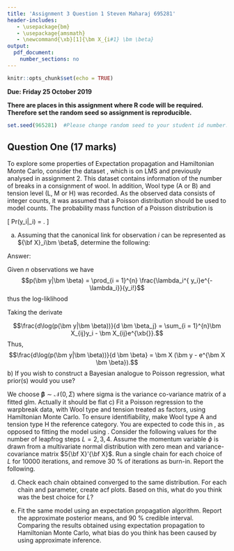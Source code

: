 ```yaml
---
title: 'Assignment 3 Question 1 Steven Maharaj 695281'
header-includes:
   - \usepackage{bm}
   - \usepackage{amsmath}
   - \newcommand{\xb}[1]{\bm X_{i#1} \bm \beta}
output: 
  pdf_document:
    number_sections: no
---
```


```r
knitr::opts_chunk$set(echo = TRUE)
```

**Due: Friday 25 October 2019**  
\vspace{5 mm}

**There are places in this assignment where R code will be required. Therefore set the random seed so assignment is reproducible.**

```r
set.seed(965281)  #Please change random seed to your student id number.
```

## Question One (17 marks)

To explore some properties of Expectation propagation and Hamiltonian Monte Carlo, consider the dataset \texttt{Warpbreaks.csv}, which is on LMS and previously analysed in assignment 2. This dataset contains information of the number of breaks in a consignment of wool. In addition, Wool type (A or B) and tension level (L, M or H) was recorded. As the observed data consists of integer counts, it was assumed that a Poisson distribution should be used to model counts. The probability mass function of a Poisson distribution is

\[ Pr(y_i|\lambda_i) = \frac{\lambda_i^{y_i}e^{-\lambda_i}}{y_i!}.  \]


a) Assuming that the canonical link for observation $i$ can be represented as ${\bf X}_i\bm \beta$, determine the following:

\begin{itemize}
\item The likelihood, $p({\bf y}|\bm \beta)$ and log-likelihood.
\item The first derivative of the log-likelihood with respect to $\bm \beta$.
\end{itemize}

Answer:

Given $n$ observations we have 
$$p(\bm y|\bm \beta) = \prod_{i = 1}^{n} \frac{\lambda_i^{ y_i}e^{-\lambda_i}}{y_i!}$$
thus the log-liklihood

\begin{align*}
\log(p(\bm y|\bm \beta)) &= \sum_{i = 1}^{n} y_i\log(\lambda_i)  - \lambda_i -\log(y_i!)\\
&= \sum_{i = 1}^{n} y_i\xb{}  - e^{\xb{}} -\log(y_i!) \tag{since $\log(\lambda) = \xb{}$}
\end{align*}

Taking the derivate 

$$\frac{d\log(p(\bm y|\bm \beta))}{d \bm \beta_j} = \sum_{i = 1}^{n}\bm X_{ij}y_i - \bm X_{ij}e^{\xb{}}.$$
Thus,
$$\frac{d\log(p(\bm y|\bm \beta))}{d \bm \beta} = \bm X (\bm y - e^{\bm X \bm \beta}).$$
b) If you wish to construct a Bayesian analogue to Poisson regression, what prior(s) would you use?

We choose $\bm \beta \sim \mathcal{N}(0,\Sigma)$ where sigma is the variance
co-variance matrix of a fitted glm.
Actually it should be flat
c) Fit a Poisson regression to the warpbreak data, with Wool type and tension treated as factors, using Hamiltonian Monte Carlo. To ensure identifiability, make Wool type A and tension type H the reference category. You are expected to code this in \texttt{R}, as opposed to fitting the model using \texttt{Stan}. Consider the following values for the number of leapfrog steps $L = 2, 3, 4$. Assume the momentum variable $\phi$ is drawn from a multivariate normal distribution with zero mean and variance-covariance matrix $5{\bf X}'{\bf X}$. Run a single chain for each choice of $L$ for 10000 iterations, and remove 30 \% of iterations as burn-in. Report the following.

\begin{itemize}
\item The posterior mean, standard deviations and 90 \% credible intervals for all parameters, combining the results for all chains. Interpret the 90 \% credible interval.
\item The acceptance rate for each choice of $L$.
\end{itemize}

d) Check each chain obtained converged to the same distribution. For each chain and parameter, create acf plots. Based on this, what do you think was the best choice for $L$?

e) Fit the same model using an expectation propagation algorithm. Report the approximate posterior means, and 90 \% credible interval. Comparing the results obtained using expectation propagation to Hamiltonian Monte Carlo, what \lq bias\rq\hspace{1 mm} do you think has been caused by using approximate inference. 
